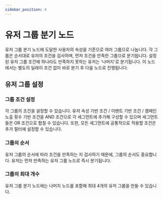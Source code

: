 ```yaml
---
sidebar_position: 4
---
```


# 유저 그룹 분기 노드

유저 그룹 분기 노드에 도달한 사용자의 속성을 기준으로 여러 그룹으로 나눕니다. 각 그룹은 순서대로 유저의 조건을 검사하며, 먼저 조건을 만족한 그룹으로 분기됩니다. 설정된 유저 그룹 조건에 하나라도 만족하지 못하는 유저는 '나머지'로 분기됩니다. 이 노드에서는 별도의 딜레이 조건 없이 바로 분기 후 다음 노드로 진행됩니다.

## 유저 그룹 설정

### 그룹 조건 설정

각 그룹의 조건을 설정할 수 있습니다. 유저 속성 기반 조건 / 이벤트 기반 조건 / 캠페인 노출 횟수 기반 조건을 AND 조건으로 각 세그먼트에 추가해 구성할 수 있으며 세그먼트들은 OR 조건으로 합칠 수 있습니다. 또한, 모든 세그먼트에 공통적으로 적용할 조건은 추가 필터에 설정할 수 있습니다.

### 그룹의 순서

유저 그룹의 순서에 따라 조건을 만족하는 지 검사하기 때문에, 그룹의 순서도 중요합니다. 유저는 먼저 만족하는 유저 그룹 노드로 즉시 분기됩니다.

### 그룹의 최대 개수

유저 그룹 분기 노드에는 나머지 노드를 포함해 최대 4개의 유저 그룹을 만들 수 있습니다.
